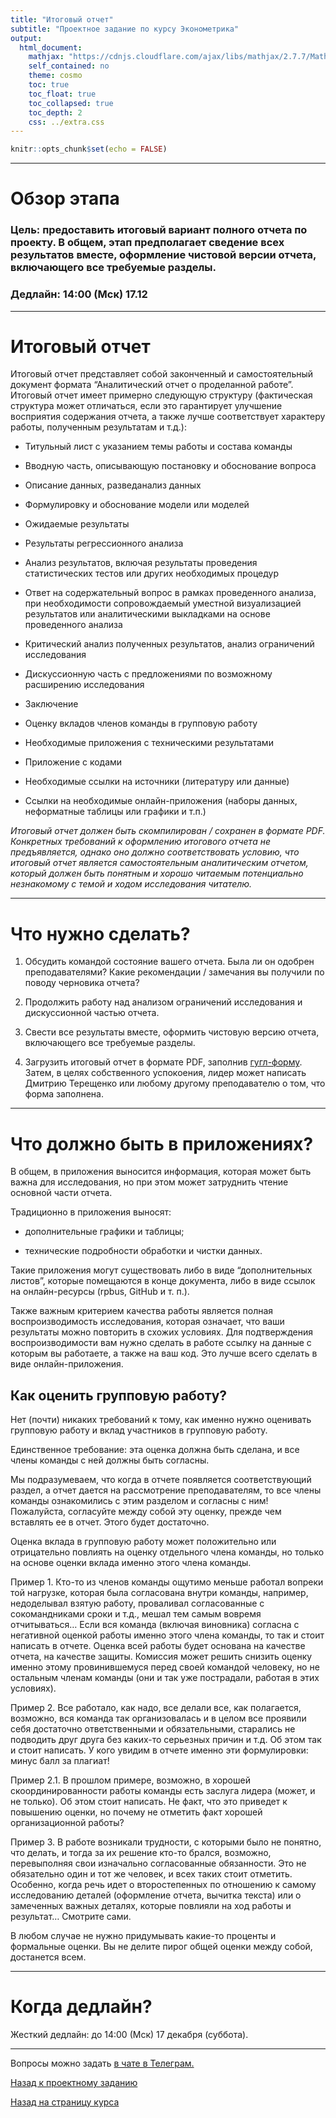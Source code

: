 ```yaml
---
title: "Итоговый отчет"
subtitle: "Проектное задание по курсу Эконометрика"
output:  
  html_document:
    mathjax: "https://cdnjs.cloudflare.com/ajax/libs/mathjax/2.7.7/MathJax.js?config=TeX-MML-AM_CHTML"
    self_contained: no  
    theme: cosmo
    toc: true
    toc_float: true
    toc_collapsed: true
    toc_depth: 2
    css: ../extra.css
---
```


```r
knitr::opts_chunk$set(echo = FALSE)
```

---

# Обзор этапа

### **Цель:** предоставить итоговый вариант полного отчета по проекту. В общем, этап предполагает сведение всех результатов вместе, оформление чистовой версии отчета, включающего все требуемые разделы. 


### **Дедлайн:** 14:00 (Мск) 17.12

---

# Итоговый отчет

Итоговый отчет представляет собой законченный и самостоятельный документ формата “Аналитический отчет о проделанной работе”. Итоговый отчет имеет примерно следующую структуру (фактическая структура может отличаться, если это гарантирует улучшение восприятия содержания отчета, а также лучше соответствует характеру работы, полученным результатам и т.д.):

- Титульный лист с указанием темы работы и состава команды

- Вводную часть, описывающую постановку и обоснование вопроса

- Описание данных, разведанализ данных

- Формулировку и обоснование модели или моделей

- Ожидаемые результаты

- Результаты регрессионного анализа

- Анализ результатов, включая результаты проведения статистических тестов или других необходимых процедур

- Ответ на содержательный вопрос в рамках проведенного анализа, при необходимости сопровождаемый уместной визуализацией результатов или аналитическими выкладками на основе проведенного анализа

- Критический анализ полученных результатов, анализ ограничений исследования

- Дискуссионную часть с предложениями по возможному расширению исследования

- Заключение

- Оценку вкладов членов команды в групповую работу

- Необходимые приложения с техническими результатами

- Приложение с кодами

- Необходимые ссылки на источники (литературу или данные)

- Ссылки на необходимые онлайн-приложения (наборы данных, неформатные таблицы или графики и т.п.)

*Итоговый отчет должен быть скомпилирован / сохранен в формате PDF.  Конкретных требований к оформлению итогового отчета не предъявляется, однако оно должно соответствовать условию, что итоговый отчет является самостоятельным аналитическим отчетом, который должен быть понятным и хорошо читаемым потенциально незнакомому с темой и ходом исследования читателю.* 

---

# Что нужно сделать?

1. Обсудить командой состояние вашего отчета. Была ли он одобрен преподавателями? Какие рекомендации / замечания вы получили по поводу черновика отчета?

2. Продолжить работу над анализом ограничений исследования и дискуссионной частью отчета.

3. Свести все результаты вместе, оформить чистовую версию отчета, включающего все требуемые разделы.

4. Загрузить итоговый отчет в формате PDF, заполнив [гугл-форму](https://docs.google.com/forms/d/e/1FAIpQLScWeiQ1jpr4l7Tj1p9FCPosJn9gIrBbAgbuSrSqLB9WLYGotA/viewform?usp=sf_link). Затем, в целях собственного успокоения, лидер может написать Дмитрию Терещенко или любому другому преподавателю о том, что форма заполнена.


---

# Что должно быть в приложениях?

В общем, в приложения выносится информация, которая может быть важна для исследования, но при этом может затруднить чтение основной части отчета. 

Традиционно в приложения выносят: 

- дополнительные графики и таблицы;

- технические подробности обработки и чистки данных.

Такие приложения могут существовать либо в виде “дополнительных листов”, которые помещаются в конце документа, либо в виде ссылок на онлайн-ресурсы (rpbus, GitHub и т. п.). 

Также важным критерием качества работы является полная воспроизводимость исследования, которая означает, что ваши результаты можно повторить в схожих условиях. Для подтверждения воспроизводимости вам нужно сделать в работе ссылку на данные с которым вы работаете, а также на ваш код. Это лучше всего сделать в виде онлайн-приложения.


## Как оценить групповую работу?

Нет (почти) никаких требований к тому, как именно нужно оценивать групповую работу и вклад участников в групповую работу.

Единственное требование: эта оценка должна быть сделана, и все члены команды с ней должны быть согласны.

Мы подразумеваем, что когда в отчете появляется соответствующий раздел, а отчет дается на рассмотрение преподавателям, то все члены команды ознакомились с этим разделом и согласны с ним! Пожалуйста, согласуйте между собой эту оценку, прежде чем вставлять ее в отчет. Этого будет достаточно.

Оценка вклада в групповую работу может положительно или отрицательно повлиять на оценку отдельного члена команды, но только на основе оценки вклада именно этого члена команды.

Пример 1. Кто-то из членов команды ощутимо меньше работал вопреки той нагрузке, которая была согласована внутри команды, например, недоделывал взятую работу, проваливал согласованные с сокомандниками сроки и т.д., мешал тем самым вовремя отчитываться... Если вся команда (включая виновника) согласна с негативной оценкой работы именно этого члена команды, то так и стоит написать в отчете. Оценка всей работы будет основана на качестве отчета, на качестве защиты. Комиссия может решить снизить оценку именно этому провинившемуся перед своей командой человеку, но не остальным членам команды (они и так уже пострадали, работая в этих условиях).

Пример 2. Все работало, как надо, все делали все, как полагается, возможно, вся команда так организовалась и в целом все проявили себя достаточно ответственными и обязательными, старались не подводить друг друга без каких-то серьезных причин и т.д. Об этом так и стоит написать. У кого увидим в отчете именно эти формулировки: минус балл за плагиат!

Пример 2.1. В прошлом примере, возможно, в хорошей скоординированности работы команды есть заслуга лидера (может, и не только). Об этом стоит написать. Не факт, что это приведет к повышению оценки, но почему не отметить факт хорошей организационной работы?

Пример 3. В работе возникали трудности, с которыми было не понятно, что делать, и тогда за их решение кто-то брался, возможно, перевыполняя свои изначально согласованные обязанности. Это не обязательно один и тот же человек, и всех таких стоит отметить. Особенно, когда речь идет о второстепенных по отношению к самому исследованию деталей (оформление отчета, вычитка текста) или о замеченных важных деталях, которые повлияли на ход работы и результат... Смотрите сами.

В любом случае не нужно придумывать какие-то проценты и формальные оценки. Вы не делите пирог общей оценки между собой, достанется всем.


---

# Когда дедлайн? 

Жесткий дедлайн: до 14:00 (Мск) 17 декабря (суббота). 

---

Вопросы можно задать [в чате в Телеграм.](https://t.me/+0kRsodLpmzRmZjEy)

[Назад к проектному заданию](project_task.html)

[Назад на страницу курса](../ecox22.html)